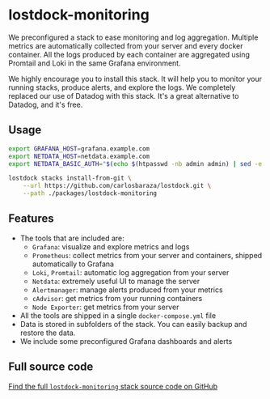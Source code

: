 
# lostdock-monitoring

We preconfigured a stack to ease monitoring and log aggregation. Multiple metrics are automatically collected from your
server and every docker container. All the logs produced by each container are aggregated using Promtail and Loki in the
same Grafana environment.

<Callout>
    We highly encourage you to install this stack. It will help you to monitor your running stacks, produce alerts, and explore the logs.
    We completely replaced our use of Datadog with this stack. It's a great alternative to Datadog, and it's free.
</Callout>

## Usage

```bash
export GRAFANA_HOST=grafana.example.com
export NETDATA_HOST=netdata.example.com
export NETDATA_BASIC_AUTH="$(echo $(htpasswd -nb admin admin) | sed -e s/\\$/\\$\\$/g)"

lostdock stacks install-from-git \
    --url https://github.com/carlosbaraza/lostdock.git \
    --path ./packages/lostdock-monitoring
```

## Features

- The tools that are included are:
  - `Grafana`: visualize and explore metrics and logs
  - `Prometheus`: collect metrics from your server and containers, shipped automatically to Grafana
  - `Loki`, `Promtail`: automatic log aggregation from your server
  - `Netdata`: extremely useful UI to manage the server
  - `Alertmanager`: manage alerts produced from your metrics
  - `cAdvisor`: get metrics from your running containers
  - `Node Exporter`: get metrics from your server
- All the tools are shipped in a single `docker-compose.yml` file
- Data is stored in subfolders of the stack. You can easily backup and restore the data.
- We include some preconfigured Grafana dashboards and alerts

## Full source code

[Find the full `lostdock-monitoring` stack source code on GitHub](https://github.com/carlosbaraza/lostdock/tree/main/packages/lostdock-monitoring)
